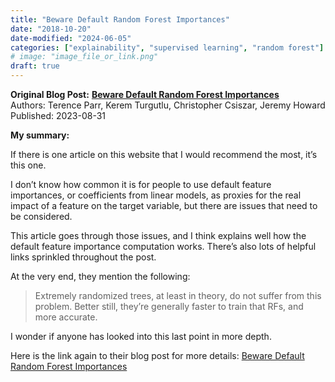 ```yaml
---
title: "Beware Default Random Forest Importances"
date: "2018-10-20"
date-modified: "2024-06-05"
categories: ["explainability", "supervised learning", "random forest"]
# image: "image_file_or_link.png"
draft: true
---
```


**Original Blog Post:**
**[Beware Default Random Forest Importances](https://explained.ai/rf-importance/)** <br>
Authors: Terence Parr, Kerem Turgutlu, Christopher Csiszar, Jeremy Howard <br>
Published: 2023-08-31

**My summary:**

If there is one article on this website that I would recommend the most, it's
this one.

I don't know how common it is for people to use default feature importances, or
coefficients from linear models, as proxies for the real impact of a feature on
the target variable, but there are issues that need to be considered.

This article goes through those issues, and I think explains well how the
default feature importance computation works. There's also lots of helpful
links sprinkled throughout the post.

At the very end, they mention the following:

> Extremely randomized trees, at least in theory, do not suffer from this
> problem. Better still, they're generally faster to train that RFs, and more
> accurate.

I wonder if anyone has looked into this last point in more depth.

Here is the link again to their blog post for more details:
[Beware Default Random Forest Importances](https://explained.ai/rf-importance/)

